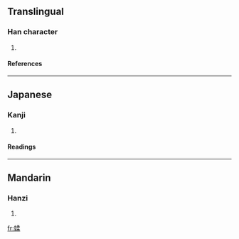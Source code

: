 ==Translingual==
===Han character===
{{Han char|rn=38|rad=女|as=09|sn=12|four=4749<sub>4</sub>|canj=女弓竹木 (VNHD)}}
# {{defn|Han|sort=女09}}
====References====
{{Han ref|kx=0266.160|dkj=06477|dj=0533.210|hdz=21070.040|uh=5A83|ud=23171|bh=D8C6|bd=55494}}
----
==Japanese==
===Kanji===
{{ja-kanji|grade=|rs=女09}}
# {{defn|Japanese}} 
====Readings====
{{ja-readings|on=[[じゅう]] (jū), [[にゅ]] (nyu)|kun=}}
----
==Mandarin==
===Hanzi===
{{cmn-hanzi|pin=[[róu]] ([[rou2]])|wg=jou<sup>2</sup>}}
# {{defn|Mandarin}}

[[fr:媃]]